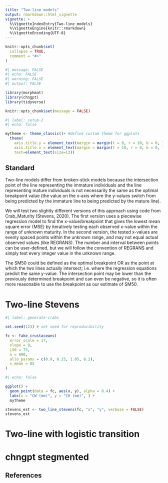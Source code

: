 ```yaml
---
title: "Two-line models"
output: rmarkdown::html_vignette
vignette: >
  %\VignetteIndexEntry{Two-line models}
  %\VignetteEngine{knitr::rmarkdown}
  %\VignetteEncoding{UTF-8}
---
```


```r
knitr::opts_chunk$set(
  collapse = TRUE,
  comment = "#>"
)
```

```r
#| message: FALSE
#| echo: FALSE
#| warning: FALSE
#| output: FALSE

library(morphmat)
library(chngpt)
library(tidyverse)

knitr::opts_chunk$set(message = FALSE)
```

```r
#| label: setup-2
#| echo: false

mytheme <- theme_classic()+ #define custom theme for ggplots
  theme(
    axis.title.y = element_text(margin = margin(t = 0, r = 10, b = 0, l = 0)),
    axis.title.x = element_text(margin = margin(t = 10, r = 0, b = 0, l = 0)),
    text=element_text(size=13))
```

<!-- Here I will write a vignette explaining all of the two-line regression methods. This will be useful for referring readers to more complex options available in packages like `chngpt` that are not available within `morphmat`. -->

## Standard {#sec-twoA}

Two-line models differ from broken-stick models because the intersection point of the line representing the immature individuals and the line representing mature individuals is not necessarily the same as the optimal breakpoint value (the value on the x-axis where the y-values switch from being predicted by the immature line to being predicted by the mature line).

We will test two slightly different versions of this approach using code from Crab_Maturity (Stevens, 2020). The first version uses a piecewise regression model to find the x-value/breakpoint that gives the lowest mean square error (MSE) by iteratively testing each observed x-value within the range of unknown maturity. In the second version, the tested x-values are evenly spaced points within the unknown range, and may not equal actual observed values (like REGRANS). The number and interval between points can be user-defined, but we will follow the convention of REGRANS and simply test every integer value in the unknown range.

The SM50 could be defined as the optimal breakpoint OR as the point at which the two lines actually intersect; i.e. where the regression equations predict the same y-value. The intersection point may be lower than the previously determined breakpoint and can even be negative, so it is often more reasonable to use the breakpoint as our estimate of SM50.

# Two-line Stevens

```r
#| label: generate-crabs

set.seed(123) # set seed for reproducibility

fc <- fake_crustaceans(
  error_scale = 17,
  slope = 9,
  L50 = 75,
  n = 800,
  allo_params = c(0.9, 0.25, 1.05, 0.2),
  x_mean = 85
)
```

```r
#| echo: false

ggplot() +
  geom_point(data = fc, aes(x, y), alpha = 0.4) +
  labs(x = "CW (mm)", y = "CH (mm)", ) +
  mytheme
```

```r
stevens_est <- two_line_stevens(fc, "x", "y", verbose = FALSE)
stevens_est
```

# Two-line with logistic transition

# chngpt stegmented


## References
